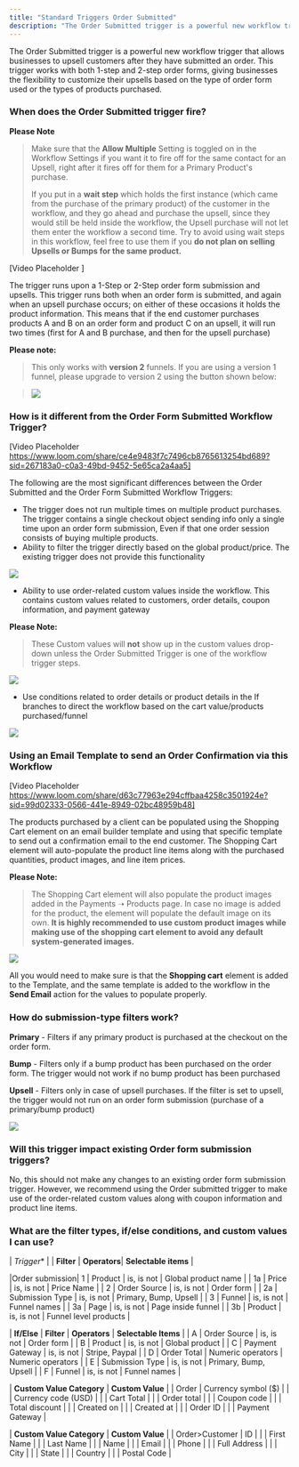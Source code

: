 ```yaml
---
title: "Standard Triggers Order Submitted"
description: "The Order Submitted trigger is a powerful new workflow trigger that allows businesses to upsell customers after they have submitted an order."
---
```


The Order Submitted trigger is a powerful new workflow trigger that allows businesses to upsell customers after they have submitted an order. This trigger works with both 1-step and 2-step order forms, giving businesses the flexibility to customize their upsells based on the type of order form used or the types of products purchased.

### When does the Order Submitted trigger fire?

**Please Note**
>Make sure that the **Allow Multiple** Setting is toggled on in the Workflow Settings if you want it to fire off for the same contact for an Upsell, right after it fires off for them for a Primary Product's purchase.
>
>If you put in a **wait step** which holds the first instance (which came from the purchase of the primary product) of the customer in the workflow, and they go ahead and purchase the upsell, since they would still be held inside the workflow, the Upsell purchase will not let them enter the workflow a second time. Try to avoid using wait steps in this workflow, feel free to use them if you **do not plan on selling Upsells or Bumps for the same product.**

[Video Placeholder ]

The trigger runs upon a 1-Step or 2-Step order form submission and upsells. This trigger runs both when an order form is submitted, and again when an upsell purchase occurs; on either of these occasions it holds the product information. This means that if the end customer purchases products A and B on an order form and product C on an upsell, it will run two times (first for A and B purchase, and then for the upsell purchase)

**Please note:**
>This only works with **version 2** funnels. If you are using a version 1 funnel, please upgrade to version 2 using the button shown below:

>![](https://s3.amazonaws.com/cdn.freshdesk.com/data/helpdesk/attachments/production/48271898507/original/Jt_bZs48_YpDTe855zfIKEv09u7ptooXnA.png?1672223754)
>

### How is it different from the Order Form Submitted Workflow Trigger?
[Video Placeholder https://www.loom.com/share/ce4e9483f7c7496cb8765613254bd689?sid=267183a0-c0a3-49bd-9452-5e65ca2a4aa5]

The following are the most significant differences between the Order Submitted and the Order Form Submitted Workflow Triggers:

-   The trigger does not run multiple times on multiple product purchases. The trigger contains a single checkout object sending info only a single time upon an order form submission, Even if that one order session consists of buying multiple products.
-   Ability to filter the trigger directly based on the global product/price. The existing trigger does not provide this functionality

![](https://s3.amazonaws.com/cdn.freshdesk.com/data/helpdesk/attachments/production/48271902305/original/HkW1R_dgtia5VEH8lw5XtAJoMKdamm2xog.png?1672224456)
  
-   Ability to use order-related custom values inside the workflow. This contains custom values related to customers, order details, coupon information, and payment gateway

**Please Note:**
>These Custom values will **not** show up in the custom values drop-down unless the Order Submitted Trigger is one of the workflow trigger steps.

![](https://s3.amazonaws.com/cdn.freshdesk.com/data/helpdesk/attachments/production/48271903161/original/GfNiNTpIzmqHoleW7RVRvGJKHUBrcM8vow.png?1672224689)

-   Use conditions related to order details or product details in the If branches to direct the workflow based on the cart value/products purchased/funnel

![](https://s3.amazonaws.com/cdn.freshdesk.com/data/helpdesk/attachments/production/48271903365/original/Fy-l-g5na5xvLpx26kk97KGSVej6hjghwA.png?1672224749)

### Using an Email Template to send an Order Confirmation via this Workflow
[Video Placeholder https://www.loom.com/share/d63c77963e294cffbaa4258c3501924e?sid=99d02333-0566-441e-8949-02bc48959b48]

The products purchased by a client can be populated using the Shopping Cart element on an email builder template and using that specific template to send out a confirmation email to the end customer. The Shopping Cart element will auto-populate the product line items along with the purchased quantities, product images, and line item prices.

**Please Note:**
>The Shopping Cart element will also populate the product images added in the Payments ➝ Products page. In case no image is added for the product, the element will populate the default image on its own. **It is highly recommended to use custom product images while making use of the shopping cart element to avoid any default system-generated images.**

![](https://s3.amazonaws.com/cdn.freshdesk.com/data/helpdesk/attachments/production/48271904923/original/uMFRmaT5jF11XlibbTZhrwlAA9Slk44k0w.png?1672225164)

All you would need to make sure is that the  **Shopping cart**  element is added to the Template, and the same template is added to the workflow in the  **Send Email**  action for the values to populate properly.

### How do submission-type filters work?

**Primary**  - Filters if any primary product is purchased at the checkout on the order form.

**Bump** - Filters only if a bump product has been purchased on the order form. The trigger would not work if no bump product has been purchased

**Upsell** - Filters only in case of upsell purchases. If the filter is set to upsell, the trigger would not run on an order form submission (purchase of a primary/bump product)

![](https://s3.amazonaws.com/cdn.freshdesk.com/data/helpdesk/attachments/production/48271933980/original/qbQT79u8jkDAXIjo053ldP95IVhs9kG4kw.png?1672231859)

### Will this trigger impact existing Order form submission triggers?

No, this should not make any changes to an existing order form submission trigger. However, we recommend using the Order submitted trigger to make use of the order-related custom values along with coupon information and product line items.

### What are the filter types, if/else conditions, and custom values I can use?

| *Trigger** |  | **Filter** | **Operators**| **Selectable items** |

|Order submission| 1 | Product | is, is not | Global product name | 
							   | 1a | Price | is, is not | Price Name |
							   | 2 | Order Source | is, is not | Order form | 
							   | 2a | Submission Type | is, is not | Primary, Bump, Upsell |
							   | 3 | Funnel | is, is not | Funnel names | 
							   | 3a | Page | is, is not | Page inside funnel |
							   | 3b | Product | is, is not | Funnel level products |
							   
| **If/Else** | **Filter** | **Operators** | **Selectable Items** |
|  A | Order Source | is, is not | Order form |
| B | Product | is, is not | Global product |
| C | Payment Gateway | is, is not | Stripe, Paypal |
| D | Order Total | Numeric operators | Numeric operators |
| E | Submission Type | is, is not | Primary, Bump, Upsell |
| F | Funnel | is, is not | Funnel names |

| **Custom Value Category** | **Custom Value** |
| Order 			| Currency symbol ($) |
|			 			| Currency code (USD) |
|			 			| Cart Total |
|					 	| Order total |
|			 			| Coupon code |
|			 			| Total discount | 
|			    		| Created on |
|					 	| Created at |
| 						| Order ID |
|						| Payment Gateway |

  
| **Custom Value Category** | **Custom Value** |
| Order>Customer	| ID |
|			 					| First Name |
|			 					| Last Name |
|					 			| Name |
|			 					| Email |
|			 					| Phone | 
|			    				| Full Address |
|					 			| City |
| 								| State |
|								| Country |
|								| Postal Code |

